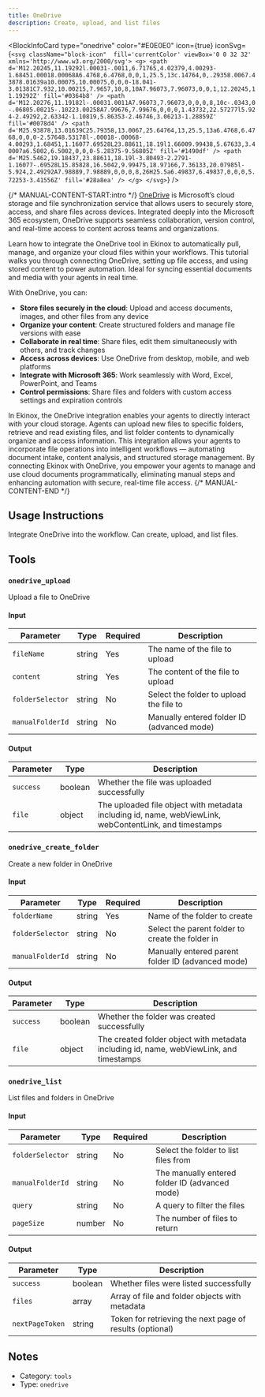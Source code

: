 ```yaml
---
title: OneDrive
description: Create, upload, and list files
---
```



<BlockInfoCard 
  type="onedrive"
  color="#E0E0E0"
  icon={true}
  iconSvg={`<svg className="block-icon"  fill='currentColor' viewBox='0 0 32 32' xmlns='http://www.w3.org/2000/svg'>
      <g>
        <path
          d='M12.20245,11.19292l.00031-.0011,6.71765,4.02379,4.00293-1.68451.00018.00068A6.4768,6.4768,0,0,1,25.5,13c.14764,0,.29358.0067.43878.01639a10.00075,10.00075,0,0,0-18.041-3.01381C7.932,10.00215,7.9657,10,8,10A7.96073,7.96073,0,0,1,12.20245,11.19292Z'
          fill='#0364b8'
        />
        <path
          d='M12.20276,11.19182l-.00031.0011A7.96073,7.96073,0,0,0,8,10c-.0343,0-.06805.00215-.10223.00258A7.99676,7.99676,0,0,0,1.43732,22.57277l5.924-2.49292,2.63342-1.10819,5.86353-2.46746,3.06213-1.28859Z'
          fill='#0078d4'
        />
        <path
          d='M25.93878,13.01639C25.79358,13.0067,25.64764,13,25.5,13a6.4768,6.4768,0,0,0-2.57648.53178l-.00018-.00068-4.00293,1.68451,1.16077.69528L23.88611,18.19l1.66009.99438,5.67633,3.40007a6.5002,6.5002,0,0,0-5.28375-9.56805Z'
          fill='#1490df'
        />
        <path
          d='M25.5462,19.18437,23.88611,18.19l-3.80493-2.2791-1.16077-.69528L15.85828,16.5042,9.99475,18.97166,7.36133,20.07985l-5.924,2.49292A7.98889,7.98889,0,0,0,8,26H25.5a6.49837,6.49837,0,0,0,5.72253-3.41556Z'
          fill='#28a8ea'
        />
      </g>
    </svg>`}
/>

{/* MANUAL-CONTENT-START:intro */}
[OneDrive](https://onedrive.live.com) is Microsoft’s cloud storage and file synchronization service that allows users to securely store, access, and share files across devices. Integrated deeply into the Microsoft 365 ecosystem, OneDrive supports seamless collaboration, version control, and real-time access to content across teams and organizations.

Learn how to integrate the OneDrive tool in Ekinox to automatically pull, manage, and organize your cloud files within your workflows. This tutorial walks you through connecting OneDrive, setting up file access, and using stored content to power automation. Ideal for syncing essential documents and media with your agents in real time.

With OneDrive, you can:

- **Store files securely in the cloud**: Upload and access documents, images, and other files from any device
- **Organize your content**: Create structured folders and manage file versions with ease
- **Collaborate in real time**: Share files, edit them simultaneously with others, and track changes
- **Access across devices**: Use OneDrive from desktop, mobile, and web platforms
- **Integrate with Microsoft 365**: Work seamlessly with Word, Excel, PowerPoint, and Teams
- **Control permissions**: Share files and folders with custom access settings and expiration controls

In Ekinox, the OneDrive integration enables your agents to directly interact with your cloud storage. Agents can upload new files to specific folders, retrieve and read existing files, and list folder contents to dynamically organize and access information. This integration allows your agents to incorporate file operations into intelligent workflows — automating document intake, content analysis, and structured storage management. By connecting Ekinox with OneDrive, you empower your agents to manage and use cloud documents programmatically, eliminating manual steps and enhancing automation with secure, real-time file access.
{/* MANUAL-CONTENT-END */}


## Usage Instructions

Integrate OneDrive into the workflow. Can create, upload, and list files.



## Tools

### `onedrive_upload`

Upload a file to OneDrive

#### Input

| Parameter | Type | Required | Description |
| --------- | ---- | -------- | ----------- |
| `fileName` | string | Yes | The name of the file to upload |
| `content` | string | Yes | The content of the file to upload |
| `folderSelector` | string | No | Select the folder to upload the file to |
| `manualFolderId` | string | No | Manually entered folder ID \(advanced mode\) |

#### Output

| Parameter | Type | Description |
| --------- | ---- | ----------- |
| `success` | boolean | Whether the file was uploaded successfully |
| `file` | object | The uploaded file object with metadata including id, name, webViewLink, webContentLink, and timestamps |

### `onedrive_create_folder`

Create a new folder in OneDrive

#### Input

| Parameter | Type | Required | Description |
| --------- | ---- | -------- | ----------- |
| `folderName` | string | Yes | Name of the folder to create |
| `folderSelector` | string | No | Select the parent folder to create the folder in |
| `manualFolderId` | string | No | Manually entered parent folder ID \(advanced mode\) |

#### Output

| Parameter | Type | Description |
| --------- | ---- | ----------- |
| `success` | boolean | Whether the folder was created successfully |
| `file` | object | The created folder object with metadata including id, name, webViewLink, and timestamps |

### `onedrive_list`

List files and folders in OneDrive

#### Input

| Parameter | Type | Required | Description |
| --------- | ---- | -------- | ----------- |
| `folderSelector` | string | No | Select the folder to list files from |
| `manualFolderId` | string | No | The manually entered folder ID \(advanced mode\) |
| `query` | string | No | A query to filter the files |
| `pageSize` | number | No | The number of files to return |

#### Output

| Parameter | Type | Description |
| --------- | ---- | ----------- |
| `success` | boolean | Whether files were listed successfully |
| `files` | array | Array of file and folder objects with metadata |
| `nextPageToken` | string | Token for retrieving the next page of results \(optional\) |



## Notes

- Category: `tools`
- Type: `onedrive`

